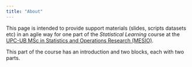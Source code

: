 ```yaml
---
title: "About"
---
```


This page is intended to provide support materials (slides, scripts datasets etc)  in an agile way for one part of the _Statistical Learning_ 
course at the [UPC-UB MSc in Statistics and Operations Research (MESIO)](https://mesioupcub.masters.upc.edu/en).

This part of the course has an introduction and two blocks, each with two parts.
